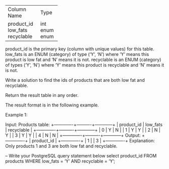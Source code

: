 +-------------+---------+
| Column Name | Type    |
+-------------+---------+
| product_id  | int     |
| low_fats    | enum    |
| recyclable  | enum    |
+-------------+---------+
product_id is the primary key (column with unique values) for this table.
low_fats is an ENUM (category) of type ('Y', 'N') where 'Y' means this product is low fat and 'N' means it is not.
recyclable is an ENUM (category) of types ('Y', 'N') where 'Y' means this product is recyclable and 'N' means it is not.
 

Write a solution to find the ids of products that are both low fat and recyclable.

Return the result table in any order.

The result format is in the following example.

 

Example 1:

Input: 
Products table:
+-------------+----------+------------+
| product_id  | low_fats | recyclable |
+-------------+----------+------------+
| 0           | Y        | N          |
| 1           | Y        | Y          |
| 2           | N        | Y          |
| 3           | Y        | Y          |
| 4           | N        | N          |
+-------------+----------+------------+
Output: 
+-------------+
| product_id  |
+-------------+
| 1           |
| 3           |
+-------------+
Explanation: Only products 1 and 3 are both low fat and recyclable.

-- Write your PostgreSQL query statement below
select 
product_id
FROM products 
WHERE low_fats = 'Y' AND recyclable = 'Y';
